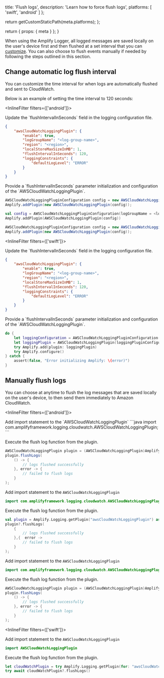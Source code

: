
  title: 'Flush logs',
  description: 'Learn how to force flush logs',
  platforms: [
    'swift',
    'android'
  ]
};

  return getCustomStaticPath(meta.platforms);
};

  return {
    props: {
      meta
    }
  };
}

When using the Amplify Logger, all logged messages are saved locally on the user's device first and then flushed at a set interval that you can [customize](#change-automatic-log-flush-interval). You can also choose to flush events manually if needed by following the steps outlined in this section.

## Change automatic log flush interval

You can customize the time interval for when logs are automatically flushed and sent to CloudWatch.

Below is an example of setting the time interval to 120 seconds:


<InlineFilter filters={['android']}>

<BlockSwitcher>
  <Block name="With Configuration File">
Update the `flushIntervalInSeconds` field in the logging configuration file.

```json
{
    "awsCloudWatchLoggingPlugin": {
        "enable": true,
        "logGroupName": "<log-group-name>",
        "region": "<region>",
        "localStoreMaxSizeInMB": 1,
        "flushIntervalInSeconds": 120,
        "loggingConstraints": {
            "defaultLogLevel": "ERROR"
        }
    }
}
```

  </Block>
  <Block name="With Code">
Provide a `flushIntervalInSeconds` parameter initialization and configuration of the `AWSCloudWatchLoggingPlugin`.
<BlockSwitcher>
<Block name="Java">

```java
AWSCloudWatchLoggingPluginConfiguration config = new AWSCloudWatchLoggingPluginConfiguration (<log-group-name>, <region>, 120);
Amplify.addPlugin(new AWSCloudWatchLoggingPlugin(config));
```

</Block>
<Block name="Kotlin">

```kotlin
val config = AWSCloudWatchLoggingPluginConfiguration(logGroupName = <log-group-name>, region = <region>, flushIntervalInSeconds = 120)
Amplify.addPlugin(AWSCloudWatchLoggingPlugin(config))
```
</Block>
<Block name="RxJava">

```java
AWSCloudWatchLoggingPluginConfiguration config = new AWSCloudWatchLoggingPluginConfiguration (<log-group-name>,<region>, 120);
Amplify.addPlugin(new AWSCloudWatchLoggingPlugin(config));
```

</Block>
</BlockSwitcher>



  </Block>
</BlockSwitcher>




</InlineFilter>


<InlineFilter filters={['swift']}>

<BlockSwitcher>
  <Block name="With Configuration File">
Update the `flushIntervalInSeconds` field in the logging configuration file.

```json
{
    "awsCloudWatchLoggingPlugin": {
        "enable": true,
        "logGroupName": "<log-group-name>",
        "region": "<region>",
        "localStoreMaxSizeInMB": 1,
        "flushIntervalInSeconds": 120,
        "loggingConstraints": {
            "defaultLogLevel": "ERROR"
        }
    }
}
```


  </Block>
  <Block name="With Code">
Provide a `flushIntervalInSeconds` parameter initialization and configuration of the `AWSCloudWatchLoggingPlugin`.

```swift
do {
    let loggingConfiguration = AWSCloudWatchLoggingPluginConfiguration(logGroupName: "<log-group-name>", region: "<region>", flushIntervalInSeconds: 120)
    let loggingPlugin = AWSCloudWatchLoggingPlugin(loggingPluginConfiguration: loggingConfiguration)
    try Amplify.add(plugin: loggingPlugin)
    try Amplify.configure()
} catch {
    assert(false, "Error initializing Amplify: \(error)")
}
```



  </Block>
</BlockSwitcher>

</InlineFilter>


## Manually flush logs

You can choose at anytime to flush the log messages that are saved locally on the user's device, to then send them immediately to Amazon CloudWatch.






  

<InlineFilter filters={['android']}>

<BlockSwitcher>
<Block name="Java">
Add import statement to the `AWSCloudWatchLoggingPlugin`
```java
import com.amplifyframework.logging.cloudwatch.AWSCloudWatchLoggingPlugin;
```

Execute the flush log function from the plugin.

```java
AWSCloudWatchLoggingPlugin plugin = (AWSCloudWatchLoggingPlugin)Amplify.Logging.getPlugin("awsCloudWatchLoggingPlugin");
plugin.flushLogs(
    () -> {
        // logs flushed successfully
    }, error -> {
        // failed to flush logs
    }
);
```
</Block>
<Block name="Kotlin">

Add import statement to the `AWSCloudWatchLoggingPlugin`
```kotlin
import com.amplifyframework.logging.cloudwatch.AWSCloudWatchLoggingPlugin
```

Execute the flush log function from the plugin.

```kotlin
val plugin = Amplify.Logging.getPlugin("awsCloudWatchLoggingPlugin") as? AWSCloudWatchLoggingPlugin
plugin?.flushLogs(
    {
        // logs flushed successfully
    },{  error ->
        // failed to flush logs
    }
);
```

</Block>
<Block name="RxJava">

Add import statement to the `AWSCloudWatchLoggingPlugin`
```java
import com.amplifyframework.logging.cloudwatch.AWSCloudWatchLoggingPlugin;
```

Execute the flush log function from the plugin.

```java
AWSCloudWatchLoggingPlugin plugin = (AWSCloudWatchLoggingPlugin)Amplify.Logging.getPlugin("awsCloudWatchLoggingPlugin");
plugin.flushLogs(
    () -> {
        // logs flushed successfully
    }, error -> {
        // failed to flush logs
    }
);
```

</Block>
</BlockSwitcher>


</InlineFilter>


<InlineFilter filters={['swift']}>

Add import statement to the `AWSCloudWatchLoggingPlugin`
```swift
import AWSCloudWatchLoggingPlugin
```

Execute the flush log function from the plugin.

```swift
let cloudWatchPlugin = try Amplify.Logging.getPlugin(for: "awsCloudWatchLoggingPlugin") as? AWSCloudWatchLoggingPlugin 
try await cloudWatchPlugin?.flushLogs()
```

</InlineFilter>




